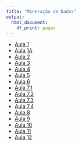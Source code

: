 ```yaml
---
title: "Mineração de Dados"
output:   
  html_document: 
    df_print: paged
---
```


* [Aula 1](content/Aula01.html)  
* [Aula 1A](content/Aula01A.html)  
* [Aula 2](content/Aula02.html)  
* [Aula 3](content/Aula03.html)
* [Aula 4](content/Aula04.html)
* [Aula 5](content/Aula05.html)
* [Aula 6](content/Aula06.html)
* [Aula 7.1](content/Aula07.1.html)
* [Aula 7.2](content/Aula07.2.html)
* [Aula 7.3](content/Aula07.3.html)
* [Aula 7.4](content/Aula07.4.html)
* [Aula 8](content/Aula08.html)
* [Aula 9](content/Aula08A.html)
* [Aula 10](content/Aula09.html)
* [Aula 11](content/Aula09A.html)
* [Aula 12](content/Aula10.html)